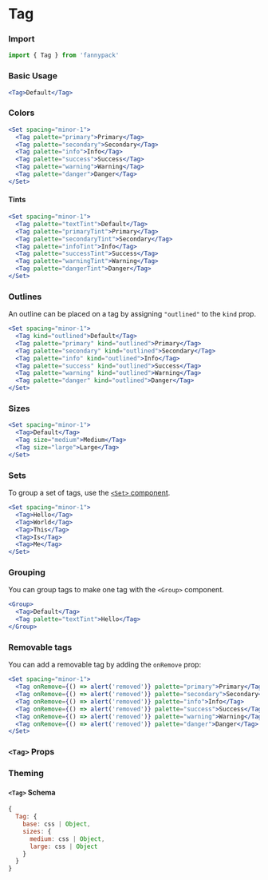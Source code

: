 
# Tag

### Import

```jsx
import { Tag } from 'fannypack'
```

### Basic Usage

```.jsx
<Tag>Default</Tag>
```

### Colors

```.jsx
<Set spacing="minor-1">
  <Tag palette="primary">Primary</Tag>
  <Tag palette="secondary">Secondary</Tag>
  <Tag palette="info">Info</Tag>
  <Tag palette="success">Success</Tag>
  <Tag palette="warning">Warning</Tag>
  <Tag palette="danger">Danger</Tag>
</Set>
```

#### Tints

```.jsx
<Set spacing="minor-1">
  <Tag palette="textTint">Default</Tag>
  <Tag palette="primaryTint">Primary</Tag>
  <Tag palette="secondaryTint">Secondary</Tag>
  <Tag palette="infoTint">Info</Tag>
  <Tag palette="successTint">Success</Tag>
  <Tag palette="warningTint">Warning</Tag>
  <Tag palette="dangerTint">Danger</Tag>
</Set>
```

### Outlines

An outline can be placed on a tag by assigning `"outlined"` to the `kind` prop.

```.jsx
<Set spacing="minor-1">
  <Tag kind="outlined">Default</Tag>
  <Tag palette="primary" kind="outlined">Primary</Tag>
  <Tag palette="secondary" kind="outlined">Secondary</Tag>
  <Tag palette="info" kind="outlined">Info</Tag>
  <Tag palette="success" kind="outlined">Success</Tag>
  <Tag palette="warning" kind="outlined">Warning</Tag>
  <Tag palette="danger" kind="outlined">Danger</Tag>
</Set>
```

### Sizes

```.jsx
<Set spacing="minor-1">
  <Tag>Default</Tag>
  <Tag size="medium">Medium</Tag>
  <Tag size="large">Large</Tag>
</Set>
```

### Sets

To group a set of tags, use the [`<Set>` component](/components/set).

```.jsx
<Set spacing="minor-1">
  <Tag>Hello</Tag>
  <Tag>World</Tag>
  <Tag>This</Tag>
  <Tag>Is</Tag>
  <Tag>Me</Tag>
</Set>
```

### Grouping

You can group tags to make one tag with the `<Group>` component.

```.jsx
<Group>
  <Tag>Default</Tag>
  <Tag palette="textTint">Hello</Tag>
</Group>
```

### Removable tags

You can add a removable tag by adding the `onRemove` prop:

```.jsx
<Set spacing="minor-1">
  <Tag onRemove={() => alert('removed')} palette="primary">Primary</Tag>
  <Tag onRemove={() => alert('removed')} palette="secondary">Secondary</Tag>
  <Tag onRemove={() => alert('removed')} palette="info">Info</Tag>
  <Tag onRemove={() => alert('removed')} palette="success">Success</Tag>
  <Tag onRemove={() => alert('removed')} palette="warning">Warning</Tag>
  <Tag onRemove={() => alert('removed')} palette="danger">Danger</Tag>
</Set>
```

### `<Tag>` Props

<PropsTable component={Tag} />

### Theming

#### `<Tag>` Schema

```jsx
{
  Tag: {
    base: css | Object,
    sizes: {
      medium: css | Object,
      large: css | Object
    }
  }
}
```
